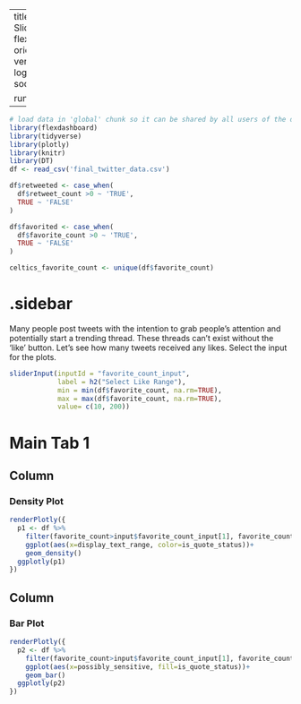 
---
title: "#Celtics Tweets - SliderInput"
output: 
  flexdashboard::flex_dashboard:
    orientation: columns
    vertical_layout: fill
    logo: logo.png
    source_code: embed
    social: menu

runtime: shiny
---

```r
# load data in 'global' chunk so it can be shared by all users of the dashboard
library(flexdashboard)
library(tidyverse)
library(plotly)
library(knitr)
library(DT)
df <- read_csv('final_twitter_data.csv')

df$retweeted <- case_when(
  df$retweet_count >0 ~ 'TRUE',
  TRUE ~ 'FALSE'
)

df$favorited <- case_when(
  df$favorite_count >0 ~ 'TRUE',
  TRUE ~ 'FALSE'
)

celtics_favorite_count <- unique(df$favorite_count)
```

{.sidebar}
=======================================================================

Many people post tweets with the intention to grab people's attention and potentially start a trending thread. These threads can't exist without the 'like' button. Let's see how many tweets received any likes.  Select the input for the plots.  

```r
sliderInput(inputId = "favorite_count_input",
            label = h2("Select Like Range"),
            min = min(df$favorite_count, na.rm=TRUE),
            max = max(df$favorite_count, na.rm=TRUE),
            value= c(10, 200))

```

Main Tab 1
=======================================================================

Column {data-width=500}
-----------------------------------------------------------------------

### Density Plot

```r
renderPlotly({
  p1 <- df %>% 
    filter(favorite_count>input$favorite_count_input[1], favorite_count<input$favorite_count_input[2]) %>% 
    ggplot(aes(x=display_text_range, color=is_quote_status))+
    geom_density()
  ggplotly(p1)
})
```

Column {data-width=500}
-----------------------------------------------------------------------

### Bar Plot

```r
renderPlotly({
  p2 <- df %>% 
    filter(favorite_count>input$favorite_count_input[1], favorite_count<input$favorite_count_input[2]) %>%
    ggplot(aes(x=possibly_sensitive, fill=is_quote_status))+
    geom_bar()
  ggplotly(p2)
})
```

